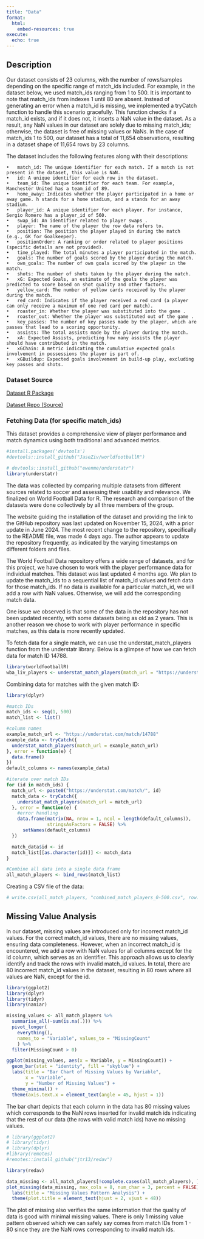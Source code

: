 ```yaml
---
title: "Data"
format:
  html:
    embed-resources: true
execute: 
  echo: true
---
```


## Description


Our dataset consists of 23 columns, with the number of rows/samples depending on the specific range of match_ids included. For example, in the dataset below, we used match_ids ranging from 1 to 500. It is important to note that match_ids from indexes 1 until 80 are absent. Instead of generating an error when a match_id is missing, we implemented a tryCatch function to handle this scenario gracefully. This function checks if a match_id exists, and if it does not, it inserts a NaN value in the dataset. As a result, any NaN values in our dataset are solely due to missing match_ids; otherwise, the dataset is free of missing values or NaNs. In the case of match_ids 1 to 500, our dataset has a total of 11,654 observations, resulting in a dataset shape of 11,654 rows by 23 columns.

The dataset includes the following features along with their descriptions:

```         
•   match_id: The unique identifier for each match. If a match is not present in the dataset, this value is NaN.
•   id: A unique identifier for each row in the dataset.
•   team_id: The unique identifier for each team. For example, Manchester United has a team_id of 89.
•   home_away: Indicates whether the player participated in a home or away game. h stands for a home stadium, and a stands for an away stadium.
•   player_id: A unique identifier for each player. For instance, Sergio Romero has a player_id of 560.
•   swap_id: An identifier related to player swaps .
•   player: The name of the player the row data refers to.
•   position: The position the player played in during the match (e.g., GK for Goalkeeper).
•   positionOrder: A ranking or order related to player positions (specific details are not provided).
•   time_played: The total minutes a player participated in the match.
•   goals: The number of goals scored by the player during the match.
•   own_goals: The number of own goals scored by the player in the match.
•   shots: The number of shots taken by the player during the match.
•   xG: Expected Goals, an estimate of the goals the player was predicted to score based on shot quality and other factors.
•   yellow_card: The number of yellow cards received by the player during the match.
•   red_card: Indicates if the player received a red card (a player can only receive a maximum of one red card per match).
•   roaster_in: Whether the player was substituted into the game .
•   roaster_out: Whether the player was substituted out of the game .
•   key_passes: The number of key passes made by the player, which are passes that lead to a scoring opportunity.
•   assists: The total assists made by the player during the match.
•   xA: Expected Assists, predicting how many assists the player should have contributed in the match.
•   xGChain: A metric indicating the cumulative expected goals involvement in possessions the player is part of.
•   xGBuildup: Expected goals involvement in build-up play, excluding key passes and shots.

```

### Dataset Source

[Dataset R Package](https://github.com/JaseZiv/worldfootballR) 

[Dataset Repo (Source)](https://jaseziv.github.io/worldfootballR/articles/extract-understat-data.html#player-data)


### Fetching Data (for specific match_ids)

This dataset provides a comprehensive view of player performance and match dynamics using both traditional and advanced metrics.

```r
#install.packages('devtools')
#devtools::install_github("JaseZiv/worldfootballR")
```

```r
# devtools::install_github("ewenme/understatr")
library(understatr)
```

The data was collected by comparing multiple datasets from different sources related to soccer and assessing their usability and relevance. We finalized on World Football Data for R. The research and comparison of the datasets were done collectively by all three members of the group.

The website guiding the installation of the dataset and providing the link to the GitHub repository was last updated on November 15, 2024, with a prior update in June 2024. The most recent change to the repository, specifically to the README file, was made 4 days ago. The author appears to update the repository frequently, as indicated by the varying timestamps on different folders and files.

The World Football Data repository offers a wide range of datasets, and for this project, we have chosen to work with the player performance data for individual matches. This dataset was last updated 4 months ago. We plan to update the match_ids to a sequential list of match_id values and fetch data for those match_ids. If no data is available for a particular match_id, we will add a row with NaN values. Otherwise, we will add the corresponding match data.

One issue we observed is that some of the data in the repository has not been updated recently, with some datasets being as old as 2 years. This is another reason we chose to work with player performance in specific matches, as this data is more recently updated.

To fetch data for a single match, we can use the understat_match_players function from the understatr library. Below is a glimpse of how we can fetch data for match ID 14788.

```r
library(worldfootballR)
wba_liv_players <- understat_match_players(match_url = "https://understat.com/match/14788")

```

Combining data for matches with the given match ID:

```r
library(dplyr)

#match IDs
match_ids <- seq(1, 500)          
match_list <- list()

#column names
example_match_url <- "https://understat.com/match/14788"
example_data <- tryCatch({
  understat_match_players(match_url = example_match_url)
}, error = function(e) {
  data.frame() 
})
default_columns <- names(example_data)

#iterate over match IDs
for (id in match_ids) {
  match_url <- paste0("https://understat.com/match/", id)
  match_data <- tryCatch({
    understat_match_players(match_url = match_url)
  }, error = function(e) {
    #error handling
    data.frame(matrix(NA, nrow = 1, ncol = length(default_columns)),
               stringsAsFactors = FALSE) %>%
      setNames(default_columns)
  })

  match_data$id <- id
  match_list[[as.character(id)]] <- match_data
}

#Combine all data into a single data frame
all_match_players <- bind_rows(match_list)

```

Creating a CSV file of the data:

```r
# write.csv(all_match_players, "combined_match_players_0-500.csv", row.names = FALSE)
```

## Missing Value Analysis

In our dataset, missing values are introduced only for incorrect match_id values. For the correct match_id values, there are no missing values, ensuring data completeness. However, when an incorrect match_id is encountered, we add a row with NaN values for all columns except for the id column, which serves as an identifier. This approach allows us to clearly identify and track the rows with invalid match_id values. In total, there are 80 incorrect match_id values in the dataset, resulting in 80 rows where all values are NaN, except for the id.

```r

library(ggplot2)
library(dplyr)
library(tidyr)
library(naniar)

missing_values <- all_match_players %>%
  summarise_all(~sum(is.na(.))) %>%
  pivot_longer(
    everything(), 
    names_to = "Variable", values_to = "MissingCount"
    ) %>%
  filter(MissingCount > 0)

ggplot(missing_values, aes(x = Variable, y = MissingCount)) +
  geom_bar(stat = "identity", fill = "skyblue") +
  labs(title = "Bar Chart of Missing Values by Variable",
       x = "Variable",
       y = "Number of Missing Values") +
  theme_minimal() +
  theme(axis.text.x = element_text(angle = 45, hjust = 1))


```
The bar chart depicts that each column in the data has 80 missing values which corresponds to the NaN rows inserted for invalid match ids indicating that the rest of our data (the rows with valid match ids) have no missing values.

```r
# library(ggplot2)
# library(tidyr)
# library(dplyr)
#library(remotes)
#remotes::install_github("jtr13/redav")

library(redav)

data_missing <- all_match_players[!complete.cases(all_match_players), ]
plot_missing(data_missing, max_cols = 8, num_char = 3, percent = FALSE) +
  labs(title = "Missing Values Pattern Analysis") +
  theme(plot.title = element_text(hjust = 2, vjust = 48))
```
The plot of missing also verifies the same information that the quality of data is good with minimal missing values. 
There is only 1 missing value pattern observed which we can safely say comes from match IDs from 1 - 80 since they are the NaN rows corresponding to invalid match ids. 